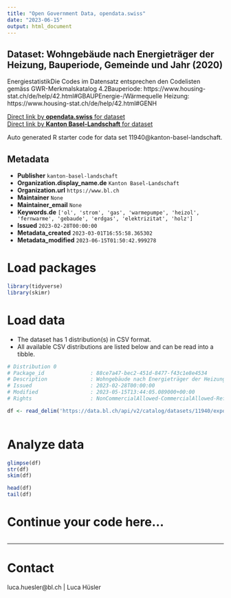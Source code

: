 ```yaml
---
title: "Open Government Data, opendata.swiss"
date: "2023-06-15"
output: html_document
---
```


## Dataset: Wohngebäude nach Energieträger der Heizung, Bauperiode, Gemeinde und Jahr (2020)

EnergiestatistikDie Codes im Datensatz entsprechen den Codelisten gemäss GWR-Merkmalskatalog 4.2Bauperiode: https://www.housing-stat.ch/de/help/42.html#GBAUPEnergie-/Wärmequelle Heizung: https://www.housing-stat.ch/de/help/42.html#GENH

[Direct link by **opendata.swiss** for dataset](https://opendata.swiss/de/dataset/wohngebaude-nach-energietrager-der-heizung-bauperiode-gemeinde-und-jahr-2020)<br>
[Direct link by **Kanton Basel-Landschaft** for dataset](https://data.bl.ch/explore/dataset/11940/)

Auto generated R starter code for data set 11940@kanton-basel-landschaft.

## Metadata

- **Publisher** `kanton-basel-landschaft`
- **Organization.display_name.de** `Kanton Basel-Landschaft`
- **Organization.url** `https://www.bl.ch`
- **Maintainer** `None`
- **Maintainer_email** `None`
- **Keywords.de** `['ol', 'strom', 'gas', 'warmepumpe', 'heizol', 'fernwarme', 'gebaude', 'erdgas', 'elektrizitat', 'holz']`
- **Issued** `2023-02-28T00:00:00`
- **Metadata_created** `2023-03-01T16:55:58.365302`
- **Metadata_modified** `2023-06-15T01:50:42.999278`


# Load packages

```r

library(tidyverse)
library(skimr)

```

# Load data

-   The dataset has 1 distribution(s) in CSV format.
-   All available CSV distributions are listed below and can be read into a tibble.

```r

# Distribution 0
# Package_id               : 88ce7a47-bec2-451d-8477-f43c1e8e4534
# Description              : Wohngebäude nach Energieträger der Heizung, Bauperiode, Gemeinde und Jahr (2020) (csv)
# Issued                   : 2023-02-28T00:00:00
# Modified                 : 2023-05-15T13:44:05.089000+00:00
# Rights                   : NonCommercialAllowed-CommercialAllowed-ReferenceRequired

df <- read_delim('https://data.bl.ch/api/v2/catalog/datasets/11940/exports/csv')



```

# Analyze data

```r

glimpse(df)
str(df)
skim(df)

head(df)
tail(df)

```

# Continue your code here...

```r

```

------------------------------------------------------------------------

# Contact

luca.huesler@bl.ch | Luca Hüsler
